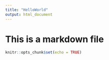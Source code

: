 ---
title: "HelloWorld"
output: html_document
---
# This is a markdown file

```{r setup, include=FALSE}
knitr::opts_chunk$set(echo = TRUE)
```
